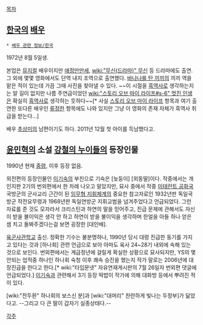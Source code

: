 [[목차]]
== [[한국]]의 [[배우]] ==
 * [[배우 관련 정보/한국]]

1972년 8월 5일생.

본업은 [[뮤지컬]] 배우이지만 [[애정만만세]], [[wiki:"무신(드라마)" 무신]] 등 드라마에도 출연. 그 외에 몇몇 영화에서도 단역 내지 조역으로 출연했다.
[[바나나를 탄 끼끼]]의 끼끼 역을 맡은 적이 있는데 가끔 그때 사진을 찾아낼 수 있다. ~~이 시절을 [[흑역사]]로 생각하는지는 알 길이 없지만 나름 주연급이었던 [[wiki:"스토리 오브 마이 라이프#s-6" 멋진 인생]]은 확실히 [[흑역사]]로 생각하는 듯하다~~[* 사실 [[스토리 오브 마이 라이프]] 항목과 여기 출연한 또다른 배우인 [[류정한]] 항목에도 나와 있지만 그냥 이 영화의 존재 자체가 흑역사 취급을 받는다...]

배우 [[추상미]]의 남편이기도 하다. 2011년 12월 첫 아이를 득남했다고.

== [[윤민혁]]의 소설 [[강철의 누이들]]의 등장인물 ==
1990년 현재 [[중령]], 이후 등장 없음.

외전편의 등장인물인 [[이기숙]]의 부친으로 기숙은 [늦둥이] [외동딸]이다. 작중에서는 개인지판 2기의 번외편에서 한 차례 나오고 말았지만, 묘사 중에서 작중 [[미테란트 공화국]] 국방군의 군사교리 근간이 된 [[임무형 지휘체계]]의 중요한 참고자료인 1932년판 독일국방군 작전요무령과 1968년판 독일연방군 지휘교범을 넘겨주었다고 언급되었다. 그런 자료를 준 것도 모자라서 크리스틴과 하연의 말을 믿어주고, 진급 문제에 관해서도 자신이 받을 불이익은 생각 안 하고 하연이 받을 불이익을 생각하며 한얼을 아들 하나 얻은 셈 치고 돌봐주겠다는걸 보면 굉장한 [대인배].

[[육군사관학교]] 출신. 정확한 기수는 불분명하나, 1990년 당시 대령 진급한 동기를 가지고 있다는 것과 [하나회] 관련 언급으로 보아 아마도 육사 24~28기 내외에 속해 있는 것으로 보인다. 번외편에서는 계급정년에 걸릴게 확실한 상황으로 묘사되지만, YS의 몇 안되는 업적중 하나인 하나회 숙청 이후 쾌속 승진을 했는지 작가 말로는 2006년에 대장진급을 한다고 한다.[* wiki:"타입문넷" 자유연재게시판의 7월 26일자 번외편 댓글에 언급되었다.]  [[이기숙]]과 관련해서 3기 등장 떡밥이 작가에 의해 대화방 등에서 뿌려진 적이 있다.

[wiki:"전두환" 하나회의 보스신 분]과 [wiki:"대머리" 찬란하게 빛나는 두정부]가 닮았다고. --그리고 다 큰 딸이 갑자기 실종상태다.--

[[각주]]

